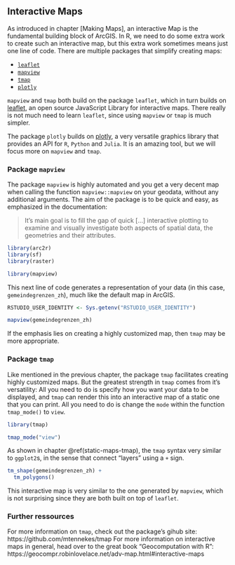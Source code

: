 ## Interactive Maps

As introduced in chapter [Making Maps], an interactive Map is the fundamental building block of ArcGIS. In R, we need to do some extra work to create such an interactive map, but this extra work sometimes means just one line of code. There are multiple packages that simplify creating maps:

- [`leaflet`](https://rstudio.github.io/leaflet/)
- [`mapview`](https://r-spatial.github.io/mapview/)
- [`tmap`](https://github.com/mtennekes/tmap)
- [`plotly`](https://plotly.com/r/)

`mapview` and `tmap` both build on the package `leaflet`, which in turn builds on [leaflet](https://leafletjs.com/), an open source JavaScript Library for interactive maps. There really is not much need to learn `leaflet`, since using `mapview` or `tmap` is much simpler. 

The package `plotly` builds on [plotly](https://plotly.com/), a very versatile graphics library that provides an API for `R`, `Python` and `Julia`. It is an amazing tool, but we will focus more on `mapview` and `tmap`.



### Package `mapview`

The package `mapview` is highly automated and you get a very decent map when calling the function `mapview::mapview` on your geodata, without any additional arguments. The aim of the package is to be quick and easy, as emphasized in the documentation:

> It’s main goal is to fill the gap of quick [...] interactive plotting to examine and visually investigate both aspects of spatial data, the geometries and their attributes.


```r
library(arc2r)
library(sf)
library(raster)

library(mapview)
```

This next line of code generates a representation of your data (in this case, `gemeindegrenzen_zh`), much like the default map in ArcGIS. 

```r
RSTUDIO_USER_IDENTITY <- Sys.getenv("RSTUDIO_USER_IDENTITY")
```

```r
mapview(gemeindegrenzen_zh)
```



If the emphasis lies on creating a highly customized map, then `tmap` may be more appropriate.

### Package `tmap`

Like mentioned in the previous chapter, the package `tmap` facilitates creating highly customized maps. But the greatest strength in `tmap` comes from it's versatility: All you need to do is specify how you want your data to be displayed, and `tmap` can render this into an interactive map of a static one that you can print. All you need to do is change the `mode` within the function `tmap_mode()` to `view`.

```r
library(tmap)

tmap_mode("view")
```

As shown in chapter \@ref(static-maps-tmap), the `tmap` syntax very similar to `ggplot2`s, in the sense that connect "layers" using a `+` sign. 

```r
tm_shape(gemeindegrenzen_zh) +
  tm_polygons()
```

This interactive map is very similar to the one generated by `mapview`, which is not surprising since they are both built on top of `leaflet`.


### Further ressources

For more information on `tmap`, check out the package's gihub site: https://github.com/mtennekes/tmap
For more information on interactive maps in general, head over to the great book "Geocomputation with R": https://geocompr.robinlovelace.net/adv-map.html#interactive-maps

